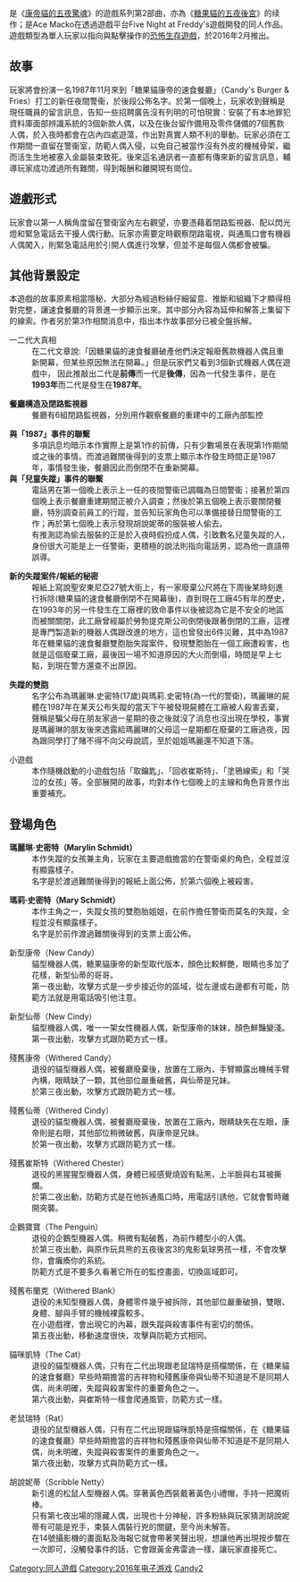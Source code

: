 {{refimprove|time=2015-03-13T09:47:42+00:00}}
{{NoteTA
| G1=Games
| 1=zh-hans:机器人偶;zh-hk:機械人偶;zh-tw:機器人偶;
}}

{{Vgname|糖果貓的五夜驚魂2|en=Five Nights at Candy's 2|aka=糖果貓餐廳的五個晚上2}}是《[[康帝貓的五個晚上|康帝貓的五夜驚魂]]》的遊戲系列第2部曲，亦為《[[糖果貓的五夜後宮|糖果貓的五夜後宮]]》的续作；是Ace Macko在透過遊戲平台Five Night at Freddy's遊戲開發的同人作品。遊戲類型為單人玩家以指向與點擊操作的[[恐怖遊戲|恐怖生存遊戲]]，於2016年2月推出。

== 故事 ==
玩家將會扮演一名1987年11月來到「糖果貓康帝的速食餐廳」（Candy's Burger & Fries）打工的新任夜間警衞，於後段公佈名字。於第一個晚上，玩家收到聲稱是現任職員的留言訊息，告知一些招聘廣告沒有列明的可怕現實：安裝了有本地罪犯資料庫面部辨識系統的3個新款人偶，以及在後台留作備用及零件儲備的7個舊款人偶，於入夜時都會在店內四處遊蕩，作出對真實人類不利的舉動。玩家必須在工作期間一直留在警衞室，防範人偶入侵，以免自己被當作沒有外皮的機械骨架，繼而活生生地被塞入金屬裝束致死。後來這名通訊者一直都有傳來新的留言訊息，輔導玩家成功渡過所有難關，得到報酬和離開現有崗位。

== 遊戲形式 ==
玩家會以第一人稱角度留在警衛室內左右觀望，亦要憑藉着閉路監視器、配以閃光燈和緊急電話去干擾人偶行動。玩家亦需要定時觀察閉路電視，與通風口會有機器人偶闖入，則緊急電話用於引開人偶進行攻擊，但並不是每個人偶都會被騙。

== 其他背景設定 ==
本遊戲的故事原素相當隱秘，大部分為經過粉絲仔細留意、推斷和組織下才顯得相對完整，讓速食餐廳的背景進一步顯示出來。其中部分內容為延伸和解答上集留下的線索。作者另於第3作相關消息中，指出本作故事部分已被全盤拆解。
; 一二代大真相
: 在二代文章說:「因糖果貓的速食餐廳破產他們決定報廢舊款機器人偶且重新開幕，但某些原因無法在開幕。」但是玩家們又看到3個新式機器人偶在遊戲中， 因此推敲出二代是'''前傳'''而一代是'''後傳'''，因為一代發生事件，是在'''1993年'''而二代是發生在'''1987年'''。

; '''餐廳構造及閉路監視器'''
: 餐廳有6組閉路監視器，分別用作觀察餐廳的重建中的工廠內部監控

; '''與「1987」事件的聯繫'''
: 多項訊息均暗示本作實際上是第1作的前傳，只有少數場景在表現第1作期間或之後的事情。而渡過難關後得到的支票上顯示本作發生時間正是1987年，事情發生後，餐廳因此而倒閉不在重新開幕。
: 
; '''與「兒童失蹤」事件的聯繫'''
: 電話男在第一個晚上表示上一任的夜間警衞已調職為日間警衞；接著於第四個晚上表示餐廳重建期間正被介入調查；然後於第五個晚上表示要關閉餐廳，特別調查前員工的行蹤，並告知玩家角色可以準備接替日間警衞的工作；再於第七個晚上表示發現胡說妮蒂的服裝被人偷去。
: 有推測認為偷去服裝的正是於入夜時假扮成人偶，引致數名兒童失蹤的人，身份很大可能是上一任警衞，更積極的說法則指向電話男，認為他一直語帶誤導。

; '''新的失蹤案件/報紙的秘密'''
: 報紙上寫說聖安東尼亞27號大街上，有一家廢棄公尺將在下周後某時刻進行拆除(糖果貓的速食餐廳倒閉不在開幕後)，直到現在工廠45有年的歷史，在1993年的另一件發生在工廠裡的致命事件以後被認為它是不安全的地區而被關關閉，此工廠曾經屬於勞勃提克斯公司倒閉後跟著倒閉的工廠，這裡是專門製造新的機器人偶跟改進的地方，這也曾發出6件災難，其中為1987年在糖果貓的速食餐廳雙胞胎失蹤案件，發現雙胞胎在一個工廠遭殺害，也就是這個廢棄工廠，最後因一場不知道原因的大火而倒塌，時間是早上七點，到現在警方還查不出原因。

; '''失蹤的雙胞'''
: 名字公布為瑪麗琳.史密特(17歲)與瑪莉.史密特(為一代的警衛)，瑪麗琳的屍體在1987年在某天公布失蹤的當天下午被發現屍體在工廠被人殺害丟棄，聲稱是騙父母在朋友家過一星期的夜之後就沒了消息也沒出現在學校，事實是瑪麗琳的朋友後來透露給瑪麗琳的父母這一星期都在廢棄的工廠過夜，因為跟同學打了賭不得不向父母說謊，至於姐姐瑪麗還不知道下落。

; 小遊戲
: 本作隨機啟動的小遊戲包括「取鑰匙」、「回收崔斯特」、「塗鴉線索」和「哭泣的女孩」等。全部展開的故事，均對本作七個晚上的主線和角色背景作出重要補充。

== 登場角色 ==
; '''瑪麗琳·史密特（Marylin Schmidt）'''
: 本作失蹤的女孩兼主角，玩家在主要遊戲擔當的在警衛桌的角色，全程並沒有顯露樣子。
: 名字是於渡過難關後得到的報紙上面公佈，於第六個晚上被殺害。

; '''瑪莉·史密特（Mary Schmidt）'''
: 本作主角之一，失蹤女孩的雙胞胎姐姐，在前作擔任警衛而莫名的失蹤，全程並沒有顯露樣子。
: 名字是於前作渡過難關後得到的支票上面公佈。

; 新型康帝（New Candy）
: 貓型機器人偶，糖果貓康帝的新型取代版本，顏色比較鮮艷，眼睛也多加了花樣，新型仙蒂的哥哥。
: 第一夜出動，攻擊方式是一步步接近你的區域，從左邊或右邊都有可能，防範方法就是用電話吸引他注意。

; 新型仙蒂（New Cindy）
: 貓型機器人偶，唯一一架女性機器人偶，新型康帝的妹妹，顏色鮮豔變淺。
: 第一夜出動，攻擊方式跟防範方式一樣。

; 殘舊康帝（Withered Candy）
: 退役的貓型機器人偶，被餐廳廢棄後，放置在工廠內，手臂顯露出機械手臂內構，眼睛缺了一顆，其他部位嚴重破舊，與仙蒂是兄妹。
: 於第三夜出動，攻擊方式跟防範方式一樣。

; 殘舊仙蒂（Withered Cindy）
: 退役的貓型機器人偶，被餐廳廢棄後，放置在工廠內，眼睛缺失在左眼，康帝則是右眼，其他部位稍微破舊，與康帝是兄妹。
: 於第一夜出動，攻擊方式跟防範方式一樣。

; 殘舊崔斯特（Withered Chester）
: 退役的黑猩猩型機器人偶，身體已經感覺燒毀有點黑，上半臉與右耳被撕爛。
: 於第二夜出動，防範方式是在他拆通風口時，用電話引誘他，它就會暫時離開突襲。

; 企鵝寶寶（The Penguin）
: 退役的企鵝型機器人偶。稍微有點破舊，為前作體型小的人偶。
: 於第三夜出動，與原作玩具熊的五夜後宮3的鬼影氣球男孩一樣，不會攻擊你，會癱瘓你的系統。
: 防範方式是不要多久看著它所在的監控畫面，切換區域即可。

; 殘舊布蘭克（Withered Blank）
: 退役的未知型機器人偶，身體零件幾乎被拆除，其他部位嚴重破損，雙眼、身體、腳與手臂的機械裸露較多。
: 在小遊戲裡，會出現它的內幕，跟失蹤與殺害事件有密切的關係。
: 第五夜出動，移動速度很快，攻擊與防範方式相同。

; 貓咪凱特（The Cat）
: 退役的貓型機器人偶，只有在二代出現跟老鼠瑞特是搭檔關係，在《糖果貓的速食餐廳》早些時期擔當的吉祥物和殘舊康帝與仙蒂不知道是不是同期人偶，尚未明確，失蹤與殺害案件的重要角色之一。
: 第六夜出動，與崔斯特一樣會爬通風管，防範方式一樣。

; 老鼠瑞特（Rat）
: 退役的鼠型機器人偶，只有在二代出現跟貓咪凱特是搭檔關係，在《糖果貓的速食餐廳》早些時期擔當的吉祥物和殘舊康帝與仙蒂不知道是不是同期人偶，尚未明確，失蹤與殺害案件的重要角色之一。
: 第六夜出動，攻擊方式與防範方式一樣。

; 胡說妮蒂（Scribble Netty）
: 新引進的松鼠人型機器人偶。穿著黃色西裝戴著黃色小禮帽，手持一把魔術棒。
: 只有第七夜出場的隱藏人偶，出現也十分神秘，許多粉絲與玩家猜測胡說妮蒂有可能是兇手，束裝人偶裝行兇的關鍵，至今尚未解答。
: 在14號攝影機的畫面點及海報它就會帶著笑聲出現，想讓他再出現按步驟在一次即可，沒觸發事件的話，它會跟黃金弗雷迪一樣，讓玩家直接死亡。

{{糖果貓的五夜系列}}

{{DEFAULTSORT:Five Nights at Candy's 2}}
[[Category:同人遊戲|Category:同人遊戲]]
[[Category:2016年电子游戏|Category:2016年电子游戏]]
[[Category:玩具熊的五夜后宫系列|Candy2]]